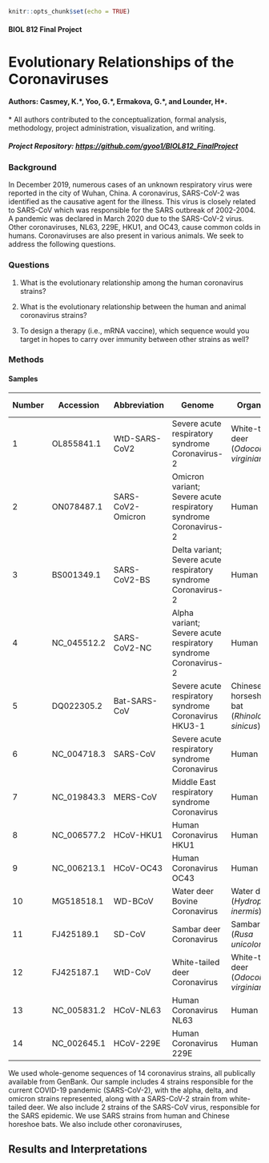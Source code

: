 ```r
knitr::opts_chunk$set(echo = TRUE)
```

#### BIOL 812 Final Project
# Evolutionary Relationships of the Coronaviruses

#### Authors: Casmey, K.\*\, Yoo, G.\*\, Ermakova, G.\*\, and Lounder, H\*\.
\*\ All authors contributed to the conceptualization, formal analysis, methodology, project administration, visualization, and writing.

##### Project Repository: [https://github.com/gyoo1/BIOL812_FinalProject](https://github.com/gyoo1/BIOL812_FinalProject)

### Background 
In December 2019, numerous cases of an unknown respiratory virus were reported in the city of Wuhan, China. A coronavirus, SARS-CoV-2 was identified as the causative agent for the illness. This virus is closely related to SARS-CoV which was responsible for the SARS outbreak of 2002-2004. A pandemic was declared in March 2020 due to the SARS-CoV-2 virus. Other coronaviruses, NL63, 229E, HKU1, and OC43, cause common colds in humans. Coronaviruses are also present in various animals. We seek to address the following questions. 

### Questions
1. What is the evolutionary relationship among the human coronavirus strains?

2. What is the evolutionary relationship between the human and animal coronavirus strains?

3. To design a therapy (i.e., mRNA vaccine), which sequence would you target in hopes to carry over immunity between other strains as well? 


### Methods
#### Samples
Number | Accession | Abbreviation | Genome | Organism | Length (bp)
------ | --------- | ------------ | ------ | -------- | -----------
1 | OL855841.1 | WtD-SARS-CoV2 | Severe acute respiratory syndrome Coronavirus-2 | White-tailed deer (*Odocoileus virginianus*) | 29831
2 | ON078487.1 | SARS-CoV2-Omicron | Omicron variant; Severe acute respiratory syndrome Coronavirus-2 | Human | 29698
3 | BS001349.1 | SARS-CoV2-BS | Delta variant; Severe acute respiratory syndrome Coronavirus-2 | Human | 29809
4 | NC_045512.2 | SARS-CoV2-NC | Alpha variant; Severe acute respiratory syndrome Coronavirus-2 | Human | 29903
5 | DQ022305.2 | Bat-SARS-CoV | Severe acute respiratory syndrome Coronavirus HKU3-1 | Chinese horseshoe bat (*Rhinolophus sinicus*) | 29728
6 | NC_004718.3 | SARS-CoV | Severe acute respiratory syndrome Coronavirus | Human | 29751
7 | NC_019843.3 | MERS-CoV | Middle East respiratory syndrome Coronavirus | Human | 30119
8 | NC_006577.2 | HCoV-HKU1 | Human Coronavirus HKU1 | Human | 29926
9 | NC_006213.1 | HCoV-OC43 | Human Coronavirus OC43 | Human | 30741
10 | MG518518.1 | WD-BCoV | Water deer Bovine Coronavirus | Water deer (*Hydropotes inermis*) | 31034
11 | FJ425189.1 | SD-CoV | Sambar deer Coronavirus | Sambar deer (*Rusa unicolor*) | 30997
12 | FJ425187.1 | WtD-CoV | White-tailed deer Coronavirus | White-tailed deer (*Odocoileus virginianus*) | 31020
13 | NC_005831.2 | HCoV-NL63 | Human Coronavirus NL63 | Human | 27553
14 | NC_002645.1 | HCoV-229E | Human Coronavirus 229E | Human | 27317

We used whole-genome sequences of 14 coronavirus strains, all publically available from GenBank. Our sample includes 4 strains responsible for the current COVID-19 pandemic (SARS-CoV-2), with the alpha, delta, and omicron strains represented, along with a SARS-CoV-2 strain from white-tailed deer. We also include 2 strains of the SARS-CoV virus, responsible for the SARS epidemic. We use SARS strains from human and Chinese horeshoe bats. We also include other coronaviruses, 


## Results and Interpretations